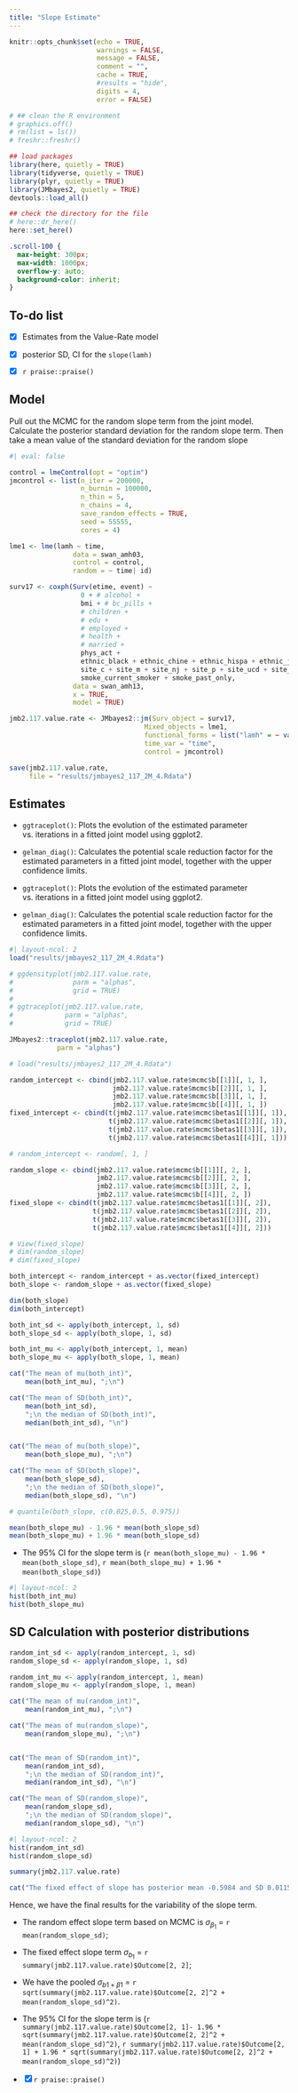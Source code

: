 ```yaml
---
title: "Slope Estimate"
---
```


```r
knitr::opts_chunk$set(echo = TRUE,
                      warnings = FALSE,
                      message = FALSE,
                      comment = "",
                      cache = TRUE,
                      #results = "hide",
                      digits = 4,
                      error = FALSE)

# ## clean the R environment
# graphics.off()
# rm(list = ls())
# freshr::freshr()

## load packages
library(here, quietly = TRUE)
library(tidyverse, quietly = TRUE)
library(plyr, quietly = TRUE)
library(JMbayes2, quietly = TRUE)
devtools::load_all()

## check the directory for the file
# here::dr_here()
here::set_here()

```

```css
.scroll-100 {
  max-height: 300px;
  max-width: 1000px;
  overflow-y: auto;
  background-color: inherit;
}
```

## To-do list

-   [x] Estimates from the Value-Rate model

-   [x] posterior SD, CI for the `slope(lamh)`

-   [x] `r praise::praise()`

## Model

Pull out the MCMC for the random slope term from the joint model. Calculate the posterior standard deviation for the random slope term. Then take a mean value of the standard deviation for the random slope

```r
#| eval: false

control = lmeControl(opt = "optim")
jmcontrol <- list(n_iter = 200000, 
                  n_burnin = 100000, 
                  n_thin = 5,
                  n_chains = 4,
                  save_random_effects = TRUE,
                  seed = 55555,
                  cores = 4)

lme1 <- lme(lamh ~ time,
                data = swan_amh03,
                control = control,
                random = ~ time| id)

surv17 <- coxph(Surv(etime, event) ~ 
                  0 + # alcohol +
                  bmi + # bc_pills + 
                  # children +
                  # edu + 
                  # employed +
                  # health +
                  # married + 
                  phys_act + 
                  ethnic_black + ethnic_chine + ethnic_hispa + ethnic_japan + 
                  site_c + site_m + site_nj + site_p + site_ucd + site_ucla + 
                  smoke_current_smoker + smoke_past_only,
                data = swan_amh13, 
                x = TRUE,
                model = TRUE)

jmb2.117.value.rate <- JMbayes2::jm(Surv_object = surv17,
                                  Mixed_objects = lme1, 
                                  functional_forms = list("lamh" = ~ value(lamh) + slope(lamh)),
                                  time_var = "time",
                                  control = jmcontrol) 

save(jmb2.117.value.rate,
     file = "results/jmbayes2_117_2M_4.Rdata")

```

## Estimates

-   `ggtraceplot()`: Plots the evolution of the estimated parameter vs. iterations in a fitted joint model using ggplot2.

-   `gelman_diag()`: Calculates the potential scale reduction factor for the estimated parameters in a fitted joint model, together with the upper confidence limits.

-   `ggtraceplot()`: Plots the evolution of the estimated parameter vs. iterations in a fitted joint model using ggplot2.

-   `gelman_diag()`: Calculates the potential scale reduction factor for the estimated parameters in a fitted joint model, together with the upper confidence limits.

```r
#| layout-ncol: 2
load("results/jmbayes2_117_2M_4.Rdata")

# ggdensityplot(jmb2.117.value.rate,
#               parm = "alphas", 
#               grid = TRUE)
# 
# ggtraceplot(jmb2.117.value.rate,
#             parm = "alphas", 
#             grid = TRUE)

JMbayes2::traceplot(jmb2.117.value.rate,
            parm = "alphas")

```

```r
# load("results/jmbayes2_117_2M_4.Rdata")

random_intercept <- cbind(jmb2.117.value.rate$mcmc$b[[1]][, 1, ], 
                          jmb2.117.value.rate$mcmc$b[[2]][, 1, ], 
                          jmb2.117.value.rate$mcmc$b[[3]][, 1, ], 
                          jmb2.117.value.rate$mcmc$b[[4]][, 1, ])
fixed_intercept <- cbind(t(jmb2.117.value.rate$mcmc$betas1[[1]][, 1]), 
                         t(jmb2.117.value.rate$mcmc$betas1[[2]][, 1]), 
                         t(jmb2.117.value.rate$mcmc$betas1[[3]][, 1]), 
                         t(jmb2.117.value.rate$mcmc$betas1[[4]][, 1]))

# random_intercept <- random[, 1, ] 

random_slope <- cbind(jmb2.117.value.rate$mcmc$b[[1]][, 2, ], 
                      jmb2.117.value.rate$mcmc$b[[2]][, 2, ], 
                      jmb2.117.value.rate$mcmc$b[[3]][, 2, ], 
                      jmb2.117.value.rate$mcmc$b[[4]][, 2, ])
fixed_slope <- cbind(t(jmb2.117.value.rate$mcmc$betas1[[1]][, 2]), 
                     t(jmb2.117.value.rate$mcmc$betas1[[2]][, 2]), 
                     t(jmb2.117.value.rate$mcmc$betas1[[3]][, 2]), 
                     t(jmb2.117.value.rate$mcmc$betas1[[4]][, 2]))

# View(fixed_slope)
# dim(random_slope)
# dim(fixed_slope)

both_intercept <- random_intercept + as.vector(fixed_intercept)
both_slope <- random_slope + as.vector(fixed_slope)

dim(both_slope)
dim(both_intercept)
```

```r
both_int_sd <- apply(both_intercept, 1, sd)
both_slope_sd <- apply(both_slope, 1, sd)

both_int_mu <- apply(both_intercept, 1, mean)
both_slope_mu <- apply(both_slope, 1, mean)

cat("The mean of mu(both_int)", 
    mean(both_int_mu), ";\n")

cat("The mean of SD(both_int)", 
    mean(both_int_sd), 
    ";\n the median of SD(both_int)",
    median(both_int_sd), "\n")


cat("The mean of mu(both_slope)",
    mean(both_slope_mu), ";\n")

cat("The mean of SD(both_slope)",
    mean(both_slope_sd), 
    ";\n the median of SD(both_slope)",
    median(both_slope_sd), "\n")

# quantile(both_slope, c(0.025,0.5, 0.975))

mean(both_slope_mu) - 1.96 * mean(both_slope_sd)
mean(both_slope_mu) + 1.96 * mean(both_slope_sd)
```

-   The 95% CI for the slope term is (`r mean(both_slope_mu) - 1.96 * mean(both_slope_sd)`, `r mean(both_slope_mu) + 1.96 * mean(both_slope_sd)`)

```r
#| layout-ncol: 2
hist(both_int_mu)
hist(both_slope_mu)
```

## SD Calculation with posterior distributions

```r
random_int_sd <- apply(random_intercept, 1, sd)
random_slope_sd <- apply(random_slope, 1, sd)

random_int_mu <- apply(random_intercept, 1, mean)
random_slope_mu <- apply(random_slope, 1, mean)

cat("The mean of mu(random_int)", 
    mean(random_int_mu), ";\n")

cat("The mean of mu(random_slope)",
    mean(random_slope_mu), ";\n")


cat("The mean of SD(random_int)", 
    mean(random_int_sd), 
    ";\n the median of SD(random_int)",
    median(random_int_sd), "\n")

cat("The mean of SD(random_slope)",
    mean(random_slope_sd), 
    ";\n the median of SD(random_slope)",
    median(random_slope_sd), "\n")

```

```r
#| layout-ncol: 2
hist(random_int_sd)
hist(random_slope_sd)
```

```r
summary(jmb2.117.value.rate)

cat("The fixed effect of slope has posterior mean -0.5984 and SD 0.0115;\n")
```

Hence, we have the final results for the variability of the slope term.

-   The random effect slope term based on MCMC is $\sigma_{\beta_1}$ = `r mean(random_slope_sd)`;

-   The fixed effect slope term $\sigma_{b_1}$ = `r summary(jmb2.117.value.rate)$Outcome[2, 2]`;

-   We have the pooled $\sigma_{b1 + \beta1}$ = `r sqrt(summary(jmb2.117.value.rate)$Outcome[2, 2]^2 + mean(random_slope_sd)^2)`.

-   The 95% CI for the slope term is (`r summary(jmb2.117.value.rate)$Outcome[2, 1]- 1.96 * sqrt(summary(jmb2.117.value.rate)$Outcome[2, 2]^2 + mean(random_slope_sd)^2)`, `r summary(jmb2.117.value.rate)$Outcome[2, 1] + 1.96 * sqrt(summary(jmb2.117.value.rate)$Outcome[2, 2]^2 + mean(random_slope_sd)^2)`)

-   [x] `r praise::praise()`
